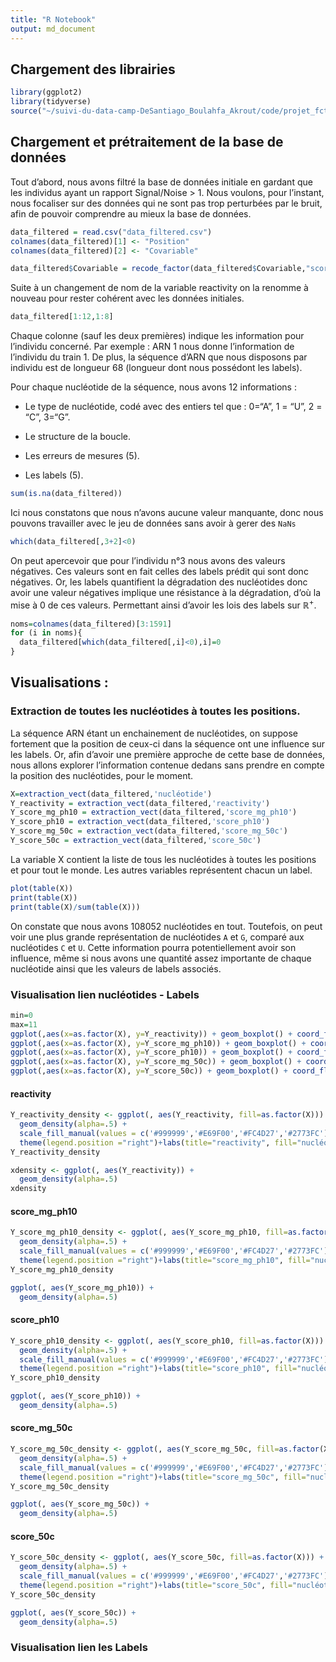 ```yaml
---
title: "R Notebook"
output: md_document
---
```


## Chargement des librairies
```r
library(ggplot2)
library(tidyverse)
source("~/suivi-du-data-camp-DeSantiago_Boulahfa_Akrout/code/projet_fct.R")
```

## Chargement et prétraitement de la base de données

Tout d'abord, nous avons filtré la base de données initiale en gardant que les individus ayant un rapport Signal/Noise > 1. Nous voulons, pour l'instant, nous focaliser sur des données qui ne sont pas trop perturbées par le bruit, afin de pouvoir comprendre au mieux la base de données.

```r
data_filtered = read.csv("data_filtered.csv")
colnames(data_filtered)[1] <- "Position"
colnames(data_filtered)[2] <- "Covariable"

data_filtered$Covariable = recode_factor(data_filtered$Covariable,"score_structure_boucle"="reactivity")
```

Suite à un changement de nom de la variable reactivity on la renomme à nouveau pour rester cohérent avec les données initiales.

```r
data_filtered[1:12,1:8]
```

Chaque colonne (sauf les deux premières) indique les information pour l'individu concerné. Par exemple : ARN 1 nous donne l'information de l'individu du train 1.
De plus, la séquence d'ARN que nous disposons par individu est de longueur 68 (longueur dont nous possédont les labels).

Pour chaque nucléotide de la séquence, nous avons 12 informations :

- Le type de nucléotide, codé avec des entiers tel que : 0="A", 1 = "U", 2 = "C", 3="G".

- Le structure de la boucle.

- Les erreurs de mesures (5).

- Les labels (5).

```r
sum(is.na(data_filtered))
```

Ici nous constatons que nous n'avons aucune valeur manquante, donc nous pouvons travailler avec le jeu de données sans avoir à gerer des `NaNs`

```r
which(data_filtered[,3+2]<0)
```

On peut apercevoir que pour l'individu n°3 nous avons des valeurs négatives. Ces valeurs sont en fait celles des labels prédit qui sont donc négatives.
Or, les labels quantifient la dégradation des nucléotides donc avoir une valeur négatives implique une résistance à la dégradation, d'où la mise à 0 de ces valeurs. Permettant ainsi d'avoir les lois des labels sur $\mathbb{R}^+$.

```r
noms=colnames(data_filtered)[3:1591]
for (i in noms){
  data_filtered[which(data_filtered[,i]<0),i]=0
}
```

## Visualisations :

### Extraction de toutes les nucléotides à toutes les positions.


La séquence ARN étant un enchainement de nucléotides, on suppose fortement que la position de ceux-ci dans la séquence ont une influence sur les labels.
Or, afin d'avoir une première approche de cette base de données, nous allons explorer l'information contenue dedans sans prendre en compte la position des nucléotides, pour le moment.

```r
X=extraction_vect(data_filtered,'nucléotide')
Y_reactivity = extraction_vect(data_filtered,'reactivity')
Y_score_mg_ph10 = extraction_vect(data_filtered,'score_mg_ph10')
Y_score_ph10 = extraction_vect(data_filtered,'score_ph10')
Y_score_mg_50c = extraction_vect(data_filtered,'score_mg_50c')
Y_score_50c = extraction_vect(data_filtered,'score_50c')
```

La variable X contient la liste de tous les nucléotides à toutes les positions et pour tout le monde. Les autres variables représentent chacun un label.

```r
plot(table(X))
print(table(X))
print(table(X)/sum(table(X)))
```


On constate que nous avons $108052$ nucléotides en tout. Toutefois, on peut voir une plus grande représentation de nucléotides `A` et `G`, comparé aux nucléotides `C` et `U`.
Cette information pourra potentiellement avoir son influence, même si nous avons une quantité assez importante de chaque nucléotide ainsi que les valeurs de labels associés.


### Visualisation lien nucléotides - Labels

```r
min=0
max=11
ggplot(,aes(x=as.factor(X), y=Y_reactivity)) + geom_boxplot() + coord_flip() + labs(x= "nucléotides",y="reactivity") + ylim(min, max)
ggplot(,aes(x=as.factor(X), y=Y_score_mg_ph10)) + geom_boxplot() + coord_flip() + labs(x= "nucléotides",y="score_mg_ph10") + ylim(min, max)
ggplot(,aes(x=as.factor(X), y=Y_score_ph10)) + geom_boxplot() + coord_flip() + labs(x= "nucléotides",y="score_ph10") + ylim(min, max)
ggplot(,aes(x=as.factor(X), y=Y_score_mg_50c)) + geom_boxplot() + coord_flip() + labs(x= "nucléotides",y="score_mg_50c") + ylim(min, max)
ggplot(,aes(x=as.factor(X), y=Y_score_50c)) + geom_boxplot() + coord_flip() + labs(x= "nucléotides",y="score_50c") + ylim(min, max)
```


#### reactivity

```r
Y_reactivity_density <- ggplot(, aes(Y_reactivity, fill=as.factor(X))) + 
  geom_density(alpha=.5) + 
  scale_fill_manual(values = c('#999999','#E69F00','#FC4D27','#2773FC')) + 
  theme(legend.position ="right")+labs(title="reactivity", fill="nucléotide")
Y_reactivity_density
```


```r
xdensity <- ggplot(, aes(Y_reactivity)) + 
  geom_density(alpha=.5)
xdensity
```


#### score_mg_ph10
```r
Y_score_mg_ph10_density <- ggplot(, aes(Y_score_mg_ph10, fill=as.factor(X))) + 
  geom_density(alpha=.5) + 
  scale_fill_manual(values = c('#999999','#E69F00','#FC4D27','#2773FC')) + 
  theme(legend.position ="right")+labs(title="score_mg_ph10", fill="nucléotide")
Y_score_mg_ph10_density
```


```r
ggplot(, aes(Y_score_mg_ph10)) + 
  geom_density(alpha=.5)
```




#### score_ph10
```r
Y_score_ph10_density <- ggplot(, aes(Y_score_ph10, fill=as.factor(X))) + 
  geom_density(alpha=.5) + 
  scale_fill_manual(values = c('#999999','#E69F00','#FC4D27','#2773FC')) + 
  theme(legend.position ="right")+labs(title="score_ph10", fill="nucléotide")
Y_score_ph10_density
```


```r
ggplot(, aes(Y_score_ph10)) + 
  geom_density(alpha=.5)
```



#### score_mg_50c
```r
Y_score_mg_50c_density <- ggplot(, aes(Y_score_mg_50c, fill=as.factor(X))) + 
  geom_density(alpha=.5) + 
  scale_fill_manual(values = c('#999999','#E69F00','#FC4D27','#2773FC')) + 
  theme(legend.position ="right")+labs(title="score_mg_50c", fill="nucléotide")
Y_score_mg_50c_density
```


```r
ggplot(, aes(Y_score_mg_50c)) + 
  geom_density(alpha=.5)
```



#### score_50c
```r
Y_score_50c_density <- ggplot(, aes(Y_score_50c, fill=as.factor(X))) + 
  geom_density(alpha=.5) + 
  scale_fill_manual(values = c('#999999','#E69F00','#FC4D27','#2773FC')) + 
  theme(legend.position ="right")+labs(title="score_50c", fill="nucléotide")
Y_score_50c_density
```


```r
ggplot(, aes(Y_score_50c)) + 
  geom_density(alpha=.5)
```



### Visualisation lien les Labels




<!-- ## Pour chaque position -->
<!-- ```{r} -->
<!-- idx= 1*12 -->
<!-- X=t(data_filtered[1+idx,]) #Nucléotide -->
<!-- Y=t(data_filtered[11+idx,]) # Score -->

<!-- X=X[c(-1,-2)] -->
<!-- Y=Y[c(-1,-2)] -->
<!-- plot(X,Y) -->
<!-- ``` -->


<!-- ## Pour chaque individu -->
<!-- ```{r} -->
<!-- X=rep(0,68) -->
<!-- Y=rep(0,68) -->
<!-- ``` -->

